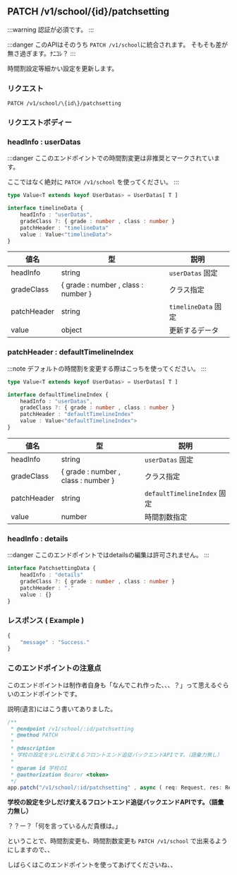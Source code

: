 ## PATCH /v1/school/\{id\}/patchsetting

:::warning
認証が必須です。
:::

:::danger
このAPIはそのうち `PATCH /v1/school`に統合されます。
そもそも差が無さ過ぎます。ﾅﾆｺﾚ？
:::


時間割設定等細かい設定を更新します。

### リクエスト

```http
PATCH /v1/school/\{id\}/patchsetting
```

### リクエストボディー 

### headInfo : userDatas

:::danger
ここのエンドポイントでの時間割変更は非推奨とマークされています。

ここではなく絶対に `PATCH /v1/school` を使ってください。
:::

```ts 
type Value<T extends keyof UserDatas> = UserDatas[ T ]

interface timelineData {
    headInfo : "userDatas",
    gradeClass ?: { grade : number , class : number }
    patchHeader : "timelineData"
    value : Value<"timelineData">
}
```

| 値名 | 型 | 説明 |
|---|---|---|
| headInfo | string | `userDatas` 固定 |
| gradeClass | \{ grade : number , class : number \} | クラス指定 |
| patchHeader | string | `timelineData` 固定 |
| value | object | 更新するデータ |

### patchHeader : defaultTimelineIndex

:::note 
デフォルトの時間割を変更する際はこっちを使ってください。
:::

```ts
type Value<T extends keyof UserDatas> = UserDatas[ T ]

interface defaultTimelineIndex {
    headInfo : "userDatas",
    gradeClass ?: { grade : number , class : number }
    patchHeader : "defaultTimelineIndex"
    value : Value<"defaultTimelineIndex">
}
```

| 値名 | 型 | 説明 |
|---|---|---|
| headInfo | string | `userDatas` 固定 |
| gradeClass | \{ grade : number , class : number \} | クラス指定 |
| patchHeader | string | `defaultTimelineIndex` 固定 |
| value | number | 時間割数指定 |

### headInfo : details

:::danger
ここのエンドポイントではdetailsの編集は許可されません。
:::

```ts
interface PatchsettingData {
    headInfo : "details"
    gradeClass ?: { grade : number , class : number }
    patchHeader : "."
    value : {}
}
```

### レスポンス ( Example )

```js
{
    "message" : "Success."
}
```

### このエンドポイントの注意点

このエンドポイントは制作者自身も「なんでこれ作った、、、？」って思えるぐらいのエンドポイントです。

説明(遺言)にはこう書いてありました。

```ts
/**
 * @endpoint /v1/school/:id/patchsetting
 * @method PATCH
 * 
 * @description
 * 学校の設定を少しだけ変えるフロントエンド追従バックエンドAPIです。（語彙力無し）
 * 
 * @param id 学校のI
 * @authorization Bearer <token>
 */
app.patch("/v1/school/:id/patchsetting" , async ( req: Request, res: Response<BaseRequest<{ message : string }>> ) => { })
```
**学校の設定を少しだけ変えるフロントエンド追従バックエンドAPIです。（語彙力無し）**

？？ー？「何を言っているんだ貴様は。」

ということで、時間割変更も、時間割数変更も `PATCH /v1/school` で出来るようにしますので、、

しばらくはこのエンドポイントを使ってあげてくださいね、、